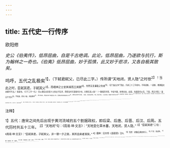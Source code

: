 ```yaml
---
---
---
```

title: 五代史一行传序
---



欧阳修

*史公《伯夷传》，低昂屈曲，自是千古绝调。此论，低昂屈曲，乃遂欲与抗行，斯为翰林之一奇也。《伯夷》低昂屈曲，妙于孤憤，此又妙于悲凉，又各自极其致矣。*

呜呼，五代之乱极矣<sup>1】，（下弑君弑父，已尽此二字。）传所谓“天地闭，贤人隐”之时欤<sup>2】！当此之时，臣弑其君，子弑其父<sup>3】，而缙绅之士安其禄而立其朝<sup>4】，充然无复廉耻之色者<sup>5】，（自“当此之时”至此，凡用三十三字成句，不得读断。一读断，便通篇文态都寻不出。）皆是也。（只下三字一扫。）吾以谓自古忠臣义士多出于乱世，而怪当时可道者何少也，岂果无其人哉？（一路低回寻思，乍信乍疑，妙绝文态。此段，先疑其何以无。下段，再又寻思。）虽曰干戈兴<sup>6】，学校废，而礼义衰，风俗隳坏<sup>7】，至于如此，然自古天下未尝无人也，吾意必有洁身自负之士<sup>8】，嫉世远去而不可见者。（此段，又信其必然有。下段，再又寻思。）自古材贤，有韫于中而不见于外<sup>9】，或穷居陋巷，委身草莽，虽颜子之行<sup>10】，不遇仲尼而名不彰，（此段，寻思古人尚然不彰。）况世变多故，而君子道消之时乎？吾又以谓必有负材能，修节义，而沉沦于下，泯没而无闻者<sup>11】。（此段，寻思必是泯没，不是无人。）求之传记，而乱世崩离，文字残缺，不可复得，（此段，寻思传记又多散落，是何等文态！）然仅得者四五人而已。
处乎山林而群麋鹿<sup>17】，虽不足以为中道<sup>13】3，然与其食人之禄，俛首而包羞<sup>14】，孰若无愧于心，放身而自得<sup>15】，吾得二人焉，曰郑邀、张荐明<sup>16】。（何止郑君、张君，悲哉！）势利不屈其心，去就不违其义，吾得一人焉，曰石昂<sup>17】。（何止石君，悲哉！）苟利于君，以忠获罪，而何必自明，有至死而不言者，此古之义士也，吾得一人焉，曰程福赟<sup>18】。（何止程
君，悲哉！）五代之乱，君不君，臣不臣，父不父，子不子，至于兄弟、夫妇人伦之际，无不大坏，而天理几乎其灭矣。于此之时，能以孝悌自修于乡<sup>19】，而风行于天下者，犹或有之，然其事迹不著，而无可纪次，独其名氏或因见于书者，吾亦不敢没，而其略可录者，吾得一人焉，曰李自伦<sup>20】。（何止李君，悲哉！）作《一行传》<sup>2】。

<sup>注释】

<sup>1】五代：唐宋之间先后出现于黄河流域的五个割据政权，即后梁、后唐、后晋、后汉、后周。五代历时共五十三年。
<sup>2】“天地闭”句：《周易·坤·文言》：“天地变化草木蕃，天地闭，贤人隐。”
<sup>3】“臣弑其君”二句：《周易·坤·文言》：“臣弑其君，子弑其父。非一朝一夕之故，其所由来者渐矣。”
<sup>4】缙绅：见刘伶《酒德颂》注9。
<sup>5】充然：骄傲自满的样子。
<sup>6】干戈：指战争。
<sup>7】隳（huī灰）坏：毁坏。
<sup>8】洁身：洁身自好。自负：自许。
<sup>9】韫（yùn韵）：蕴藏。
<sup>10】颜子：指颜回。颜回是孔子最喜爱的学生之一，他的德行曾受到孔子的称赞。后来，颜回被封建统治者尊为“复圣”。
<sup>11】负材能：具有才能。下：社会底层。
<sup>12】群麋鹿：与麋鹿同处。
<sup>13】中道：合于儒家孔孟之道。
<sup>14】傀首：俯首。俛，同“俯”。包羞：包承羞耻。《周易·否》：“六三包羞。象曰：包羞，位不当也。疏：言所包承之事，唯羞辱而已。”
<sup>15】放身：指避世远居，不受世俗礼法的约束。
<sup>16】郑邀：郑遨，字云叟。唐末隐居不仕，入少室山、华山为道士。后唐明宗以左拾遗、后晋高祖以谏议大夫召，不肯应召就职，赐号“逍遥先生”。张荐明：唐末道士，通老庄之说。后晋高祖曾请他入宫讲《道德经》，并拜他为师。赐号“通玄先生”。
<sup>17】石昂：曾任临淄令，后因与上司发生冲突，不愿受辱而辞官。后晋高祖时诏全国各地求孝悌之士，石昂受到推荐而被召至京师，先后被任命为宗正丞、少卿。后以有病为名辞官归乡。
<sup>18】程福赟（yūn氲）：后晋出帝时官奉国右厢指挥使，值乱兵纵火，福赞因参加救火面受伤，反为军将李殷诬陷下狱，不辩，终于被杀。
<sup>19】孝悌：孝顺父母、尊敬兄长。
<sup>8】李自伦：五代后晋时人，曾任深州司功参军，因其家六世间居，于天福四年（公元939年）受到朝廷褒奖。2一行传：为特立独行、洁身高世之士所作的传。《后汉书》有《独行传》，《新唐书》有《卓行传》，《新五代史》则称《一行传》。